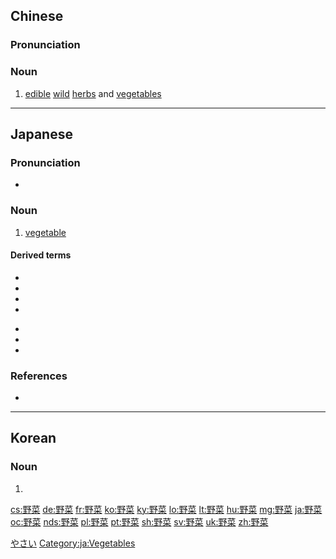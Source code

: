 ==Chinese==
{{zh-forms}}

===Pronunciation===
{{zh-pron
|m=yěcài
|h=pfs=yâ-chhoi
|mn=qz,xm,zz:iá-chhài
|cat=n
}}

===Noun===
{{zh-noun}}

# [[edible]] [[wild]] [[herb]]s and [[vegetable]]s

{{zh-cat|Spices and herbs|Vegetables}}

----

==Japanese==
{{ja-kanjitab|や|さい|yomi=on}}

===Pronunciation===
* {{ja-pron|やさい|y=o|acc=0}}

===Noun===
{{ja-noun|やさい}}

# [[vegetable]]

====Derived terms====
{{top2}}
* {{l|ja|乾燥野菜}}
* {{l|ja|生野菜}}
* {{l|ja|花野菜}}
* {{l|ja|有色野菜}}
{{mid2}}
* {{l|ja|野菜汁}}
* {{l|ja|野菜畑}}
* {{l|ja|野菜炒め}}
{{bottom}}

===References===
* {{R:OxfordJapanese}}

[[Category:Japanese basic words|やさい]]
[[Category:ja:Vegetables]]

----

==Korean==
{{ko-hanjatab|野|菜}}

===Noun===
{{ko-noun|rv=yachae|hangeul=야채}}

# {{hanja form of|야채|vegetable}}

[[cs:野菜]]
[[de:野菜]]
[[fr:野菜]]
[[ko:野菜]]
[[ky:野菜]]
[[lo:野菜]]
[[lt:野菜]]
[[hu:野菜]]
[[mg:野菜]]
[[ja:野菜]]
[[oc:野菜]]
[[nds:野菜]]
[[pl:野菜]]
[[pt:野菜]]
[[sh:野菜]]
[[sv:野菜]]
[[uk:野菜]]
[[zh:野菜]]